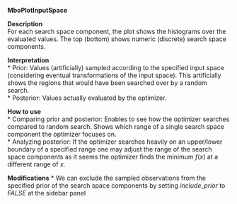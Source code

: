 **MboPlotInputSpace**

**Description**    
 For each search space component, the plot shows the histograms over the evaluated values. The top (bottom) shows numeric (discrete) search space components.


**Interpretation**   
  * Prior: Values (artificially) sampled according to the specified input space (considering eventual transformations of the input space). This artificially shows the regions that would have been searched over by a random search.  
  * Posterior: Values actually evaluated by the optimizer.  

**How to use**  
  * Comparing prior and posterior: Enables to see how the optimizer searches compared to random search. Shows which range of a single search space component the optimizer focuses on.  
  * Analyzing posterior: If the optimizer searches heavily on an upper/lower boundary of a specified range one may adjust the range of the search space components as it seems the optimizer finds the minimum $f(x)$ at a different range of $x$.
  
**Modifications**
  * We can exclude the sampled observations from the specified prior of the search space components by setting $include\_prior$ to $FALSE$ at the sidebar panel


  

